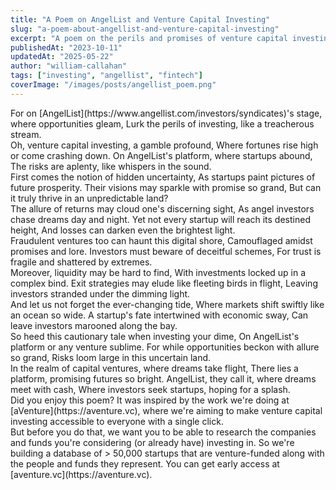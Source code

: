 ```yaml
---
title: "A Poem on AngelList and Venture Capital Investing"
slug: "a-poem-about-angellist-and-venture-capital-investing"
excerpt: "A poem on the perils and promises of venture capital investing on AngelList's platform."
publishedAt: "2023-10-11"
updatedAt: "2025-05-22"
author: "william-callahan"
tags: ["investing", "angellist", "fintech"]
coverImage: "/images/posts/angellist_poem.png"
---
```


<div className="whitespace-pre-line mb-6">
  For on [AngelList](https://www.angellist.com/investors/syndicates)'s stage, where opportunities gleam, Lurk the perils
  of investing, like a treacherous stream.
</div>

<div className="whitespace-pre-line mb-6">
  Oh, venture capital investing, a gamble profound, Where fortunes rise high or come crashing down. On AngelList's
  platform, where startups abound, The risks are aplenty, like whispers in the sound.
</div>

<div className="whitespace-pre-line mb-6">
  First comes the notion of hidden uncertainty, As startups paint pictures of future prosperity. Their visions may
  sparkle with promise so grand, But can it truly thrive in an unpredictable land?
</div>

<div className="whitespace-pre-line mb-6">
  The allure of returns may cloud one's discerning sight, As angel investors chase dreams day and night. Yet not every
  startup will reach its destined height, And losses can darken even the brightest light.
</div>

<div className="whitespace-pre-line mb-6">
  Fraudulent ventures too can haunt this digital shore, Camouflaged amidst promises and lore. Investors must beware of
  deceitful schemes, For trust is fragile and shattered by extremes.
</div>

<div className="whitespace-pre-line mb-6">
  Moreover, liquidity may be hard to find, With investments locked up in a complex bind. Exit strategies may elude like
  fleeting birds in flight, Leaving investors stranded under the dimming light.
</div>

<div className="whitespace-pre-line mb-6">
  And let us not forget the ever-changing tide, Where markets shift swiftly like an ocean so wide. A startup's fate
  intertwined with economic sway, Can leave investors marooned along the bay.
</div>

<div className="whitespace-pre-line mb-6">
  So heed this cautionary tale when investing your dime, On AngelList's platform or any venture sublime. For while
  opportunities beckon with allure so grand, Risks loom large in this uncertain land.
</div>

<div className="whitespace-pre-line mb-12">
  In the realm of capital ventures, where dreams take flight, There lies a platform, promising futures so bright.
  AngelList, they call it, where dreams meet with cash, Where investors seek startups, hoping for a splash.
</div>

<div className="prose dark:prose-invert mt-8 italic">
  Did you enjoy this poem? It was inspired by the work we're doing at [aVenture](https://aventure.vc), where we're
  aiming to make venture capital investing accessible to everyone with a single click.
</div>

<div className="prose dark:prose-invert mt-4 italic">
  But before you do that, we want you to be able to research the companies and funds you're considering (or already
  have) investing in. So we're building a database of > 50,000 startups that are venture-funded along with the people
  and funds they represent. You can get early access at [aventure.vc](https://aventure.vc).
</div>
